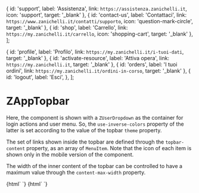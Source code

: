 
  {
    id: 'support',
    label: 'Assistenza',
    link: `https://assistenza.zanichelli.it`,
    icon: 'support',
    target: '_blank'
  },
  {
    id: 'contact-us',
    label: 'Contattaci',
    link: `https://www.zanichelli.it/contatti/supporto`,
    icon: 'question-mark-circle',
    target: '_blank'
  },
  {
    id: 'shop',
    label: 'Carrello',
    link: `https://my.zanichelli.it/carrello`,
    icon: 'shopping-cart',
    target: '_blank'
  },
];

  {
    id: 'profile',
    label: 'Profilo',
    link: `https://my.zanichelli.it/i-tuoi-dati`,
    target: '_blank'
  },
  {
    id: 'activate-resource',
    label: 'Attiva opera',
    link: `https://my.zanichelli.it`,
    target: '_blank'
  },
  {
    id: 'orders',
    label: 'I tuoi ordini',
    link: `https://my.zanichelli.it/ordini-in-corso`,
    target: '_blank'
  },
  {
    id: 'logout',
    label: 'Esci',
  },
];


<Meta title="Navigation/ZAppTopbar" component="z-app-topbar" />

# ZAppTopbar

Here, the component is shown with a `ZUserDropdown` as the container for login actions and user menu.
So, the `use-inverse-colors` property of the latter is set according to the value of the topbar `theme` property.

The set of links shown inside the topbar are defined through the `topbar-content` property, as an array of `MenuItem`.
Note that the icon of each item is shown only in the mobile version of the component.

The width of the inner content of the topbar can be controlled to have a maximum value through the `content-max-width` property.

<Preview>
  <Story name="ZAppTopbar with user dropdown, user not logged">
    {html`
      <z-app-topbar
        theme=${setTheme()}
        content-max-width=${number('Content max width', null)}
        show-app-switcher=${boolean('Show app switcher', true)}
        topbar-content=${JSON.stringify(object('Topbar actions', topbarContent))}
        logo-link="https://www.zanichelli.it"
      >
        <z-user-dropdown
          slot="login"
          use-inverse-colors=${theme === 'light'}
          logged=${false}
        />
      </z-app-topbar>
    `}
  </Story>
  <Story name="ZAppTopbar with user dropdown, user logged">
    {html`
      <z-app-topbar
        theme=${setTheme()}
        content-max-width=${number('Content max width', null)}
        show-app-switcher=${boolean('Show app switcher', true)}
        topbar-content=${JSON.stringify(object('Topbar actions', topbarContent))}
        logo-link="https://www.zanichelli.it"
      >
        <z-user-dropdown
          slot="login"
          use-inverse-colors=${theme === 'light'}
          logged=${true}
          user-full-name=${text('User full name', 'Nome Cognome')}
          user-email=${text('User email', 'mail@example.com')}
          menu-content=${JSON.stringify(object('User dropdown actions', menuContent))}
        />
      </z-app-topbar>
    `}
  </Story>
</Preview>

<Props of="z-app-topbar" />
